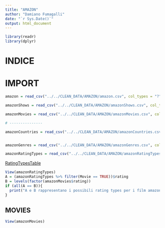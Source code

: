 ```yaml
---
title: "AMAZON"
author: "Damiano Fumagalli"
date: "`r Sys.Date()`"
output: html_document
---
```


```r
library(readr)
library(dplyr)
```

# INDICE

# IMPORT

```r
amazon = read_csv("../../CLEAN_DATA/AMAZON/amazon.csv", col_types = "?")

amazonShows = read_csv("../../CLEAN_DATA/AMAZON/amazonShows.csv", col_types = "?")

amazonMovies = read_csv("../../CLEAN_DATA/AMAZON/amazonMovies.csv", col_types = "?")

# ---------------

amazonCountries = read_csv("../../CLEAN_DATA/AMAZON/amazonCountries.csv", col_types = "?")


amazonGenres = read_csv("../../CLEAN_DATA/AMAZON/amazonGenres.csv", col_types = "?")

amazonRatingTypes = read_csv("../../CLEAN_DATA/AMAZON/amazonRatingTypes.csv", col_types = "?")

```

[RatingTypesTable](https://www.primevideo.com/help/ref=atv_hp_nd_cnt?nodeId=GFGQU3WYEG6FSJFJ)

```r
View(amazonRatingTypes)
A = (amazonRatingTypes %>% filter(Movie == TRUE))$rating
B = levels(factor(amazonMovies$rating))
if (all(A == B)){
  print("A e B rappresentano i possibili rating types per i film amazon")
}
```

## MOVIES

```r
View(amazonMovies)
```

